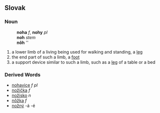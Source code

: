 ==Slovak==
===Noun===
:'''noha''' ''f'', '''nohy''' ''pl''
:'''noh''' ''stem''
:'''nôh''' ''{{genpl}}
:{{decpat}} {{zena}}
#a lower limb of a living being used for walking and standing, a [[leg]]
#the end part of such a limb, a [[foot]]
#a support device similar to such a limb, such as a [[leg]] of a table or a bed
===Derived Words===
* [[nohavice]] ''f pl''
* [[nožička]] ''f''
* [[nožisko]] ''n''
* [[nôžka]] ''f''
* [[nožný]] -á -é